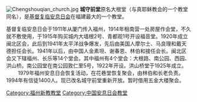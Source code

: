 [[File:Chengshouqian_church.jpg|thumb]]
'''城守前堂'''原名大根堂（与真耶稣教会的一个教堂同名），是[[基督复临安息日会|基督复临安息日会]]在福建最大的一个教堂。
   
基督复临安息日会于1911年从厦门传入福州，1914年租南营一处房屋作会堂，不久就不敷使用，于1915年购买城内大墙根2号、青都观1号开设福音堂。1920年成立闽北区会，此后到1941年太平洋战争爆发，先后由美国人摩尔士、马良理和戴天德担任会长。1941年以后，由中国人金素坦、谢春恩、林伯和接任会长。闽北区会又下辖福州、长乐等14个堂会。其中福州有4个堂会：大根路、南公园、西园、洪山桥。南公园堂在南公园敦仁里5号，1922年开设。洪山桥堂于1925年成立。
　　
1979年福州安息日会恢复活动，在花巷堂恢复聚会，由林伯和长老负责。1994年有信徒1400人。现已改名城守前堂重新开放。暂时借用五金大楼聚会。
[[Category:福州新教教堂|Category:福州新教教堂]]
[[Category:中国安息日会教堂|Category:中国安息日会教堂]]
{{福州教堂}}